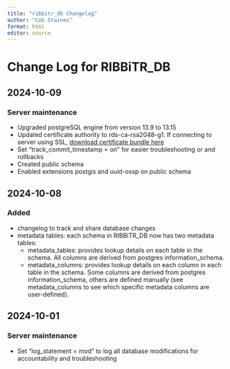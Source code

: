```yaml
---
title: "ribbitr_db Changelog"
author: "Cob Staines"
format: html
editor: source
---
```


# Change Log for RIBBiTR_DB

## 2024-10-09

### Server maintenance

-   Upgraded postgreSQL engine from version 13.9 to 13.15
-   Updated certificate authority to rds-ca-rsa2048-g1. If connecting to server using SSL, [download certificate bundle here](https://truststore.pki.rds.amazonaws.com/us-west-1/us-west-1-bundle.pem)
-   Set "track_commit_timestamp = on" for easier troubleshooting or and rollbacks
-   Created public schema
-   Enabled extensions postgis and uuid-ossp on public schema

## 2024-10-08

### Added

-   changelog to track and share database changes
-   metadata tables: each schema in RIBBiTR_DB now has two metadata tables:
    -   metadata_tables: provides lookup details on each table in the schema. All columns are derived from postgres information_schema.
    -   metadata_columns: provides lookup details on each column in each table in the schema. Some columns are derived from postgres information_schema, others are defined manually (see metadata_columns to see which specific metadata columns are user-defined).

## 2024-10-01

### Server maintenance

-   Set "log_statement = mod" to log all database modifications for accountability and troubleshooting
